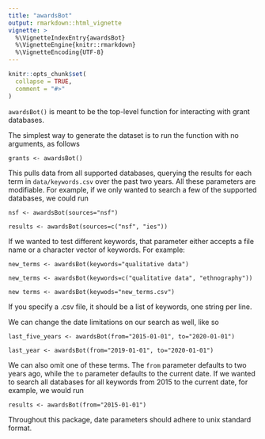 ```yaml
---
title: "awardsBot"
output: rmarkdown::html_vignette
vignette: >
  %\VignetteIndexEntry{awardsBot}
  %\VignetteEngine{knitr::rmarkdown}
  %\VignetteEncoding{UTF-8}
---
```


```r
knitr::opts_chunk$set(
  collapse = TRUE,
  comment = "#>"
)
```

`awardsBot()` is meant to be the top-level function for interacting with grant databases.

The simplest way to generate the dataset is to run the function with no arguments, as follows
```
grants <- awardsBot()
```

This pulls data from all supported databases, querying the results for each term in `data/keywords.csv` over the past two years. All these parameters are modifiable. For example, if we only wanted to search a few of the supported databases, we could run 
```
nsf <- awardsBot(sources="nsf")

results <- awardsBot(sources=c("nsf", "ies"))
```

If we wanted to test different keywords, that parameter either accepts a file name or a character vector of keywords. For example:
```
new_terms <- awardsBot(keywords="qualitative data")

new_terms <- awardsBot(keywords=c("qualitative data", "ethnography"))

new terms <- awardsBot(keywods="new_terms.csv")
```
If you specify a .csv file, it should be a list of keywords, one string per line.

We can change the date limitations on our search as well, like so
```
last_five_years <- awardsBot(from="2015-01-01", to="2020-01-01")

last_year <- awardsBot(from="2019-01-01", to="2020-01-01")
```
We can also omit one of these terms. The `from` parameter defaults to two years ago, while the `to` parameter defaults to the current date. If we wanted to search all databases for all keywords from 2015 to the current date, for example, we would run
```
results <- awardsBot(from="2015-01-01")
```

Throughout this package, date parameters should adhere to unix standard format.
